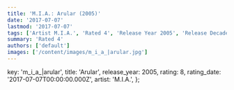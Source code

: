 ```yaml
---
title: 'M.I.A.: Arular (2005)'
date: '2017-07-07'
lastmod: '2017-07-07'
tags: ['Artist M.I.A.', 'Rated 4', 'Release Year 2005', 'Release Decade 2000']
summary: 'Rated 4'
authors: ['default']
images: ['/content/images/m_i_a_|arular.jpg']
---
```


  key: 'm_i_a_|arular',
  title: 'Arular',
  release_year: 2005,
  rating: 8,
  rating_date: '2017-07-07T00:00:00.000Z',
  artist: 'M.I.A.',
};

<MusicRating data={data} />
